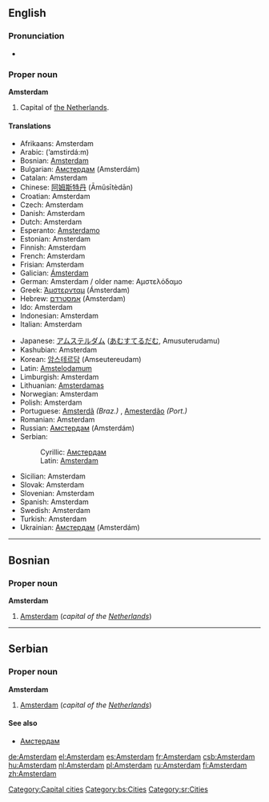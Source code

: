 {{wikipedia}}
==English==

===Pronunciation===
*{{audio|en-us-Amsterdam.ogg|Audio (US)}}

===Proper noun===
'''Amsterdam'''
# Capital of [[The Netherlands|the Netherlands]].

====Translations====
{{top}}
*Afrikaans: Amsterdam
*Arabic: {{ARchar|[[امستردام|أمستردام]]}} (’amstirdá:m)
*Bosnian: [[Amsterdam#Bosnian|Amsterdam]] {{m}}
*Bulgarian: [[Амстердам]] (Amsterdám)
*Catalan: Amsterdam
*Chinese: [[阿姆斯特丹]] (Āmǔsītèdān)
*Croatian: Amsterdam
*Czech: Amsterdam
*Danish: Amsterdam
*Dutch: Amsterdam {{n}}
*Esperanto: [[Amsterdamo]]
*Estonian: Amsterdam
*Finnish: Amsterdam
*French: Amsterdam
*Frisian: Amsterdam
*Galician: [[Ámsterdam]]
*German: Amsterdam / older name: Αμστελόδαμο
*Greek: [[Άμστερνταμ]] (Ámsterdam)
*Hebrew: [[אמסטרדם]] (Amsterdam) {{f}}
*Ido: Amsterdam
*Indonesian: Amsterdam
*Italian: Amsterdam {{f}}
{{mid}}
*Japanese: [[アムステルダム]] ([[あむすてるだむ]], Amusuterudamu)
*Kashubian: Amsterdam
*Korean: [[암스테르담]] (Amseutereudam)
*Latin: [[Amstelodamum]]
*Limburgish: Amsterdam
*Lithuanian: [[Amsterdamas]]
*Norwegian: Amsterdam
*Polish: Amsterdam
*Portuguese: [[Amsterdã]] ''(Braz.)'' {{f}}, [[Amesterdão]] ''(Port.)'' {{f}}
*Romanian: Amsterdam
*Russian: [[Амстердам]] (Amsterdám) {{m}}
*Serbian:
*:Cyrillic: [[Амстердам#Serbian|Амстердам]] {{m}}
*:Latin: [[Amsterdam#Serbian|Amsterdam]] {{m}}
*Sicilian: Amsterdam
*Slovak: Amsterdam
*Slovenian: Amsterdam
*Spanish: Amsterdam
*Swedish: Amsterdam
*Turkish: Amsterdam
*Ukrainian: [[Амстердам]] (Amsterdám)
{{bottom}}

[[Category:Capital cities]]


----

==Bosnian==

===Proper noun===
'''Amsterdam''' {{m}}
#[[Amsterdam#English|Amsterdam]] (''capital of the [[Netherlands]]'')

[[Category:bs:Cities]]


----
==Serbian==

===Proper noun===
'''Amsterdam''' {{m}}
#[[Amsterdam#English|Amsterdam]] (''capital of the [[Netherlands]]'')

====See also====
*[[Амстердам#Serbian|Амстердам]]

[[Category:sr:Cities]]

[[de:Amsterdam]]
[[el:Amsterdam]]
[[es:Amsterdam]]
[[fr:Amsterdam]]
[[csb:Amsterdam]]
[[hu:Amsterdam]]
[[nl:Amsterdam]]
[[pl:Amsterdam]]
[[ru:Amsterdam]]
[[fi:Amsterdam]]
[[zh:Amsterdam]]
